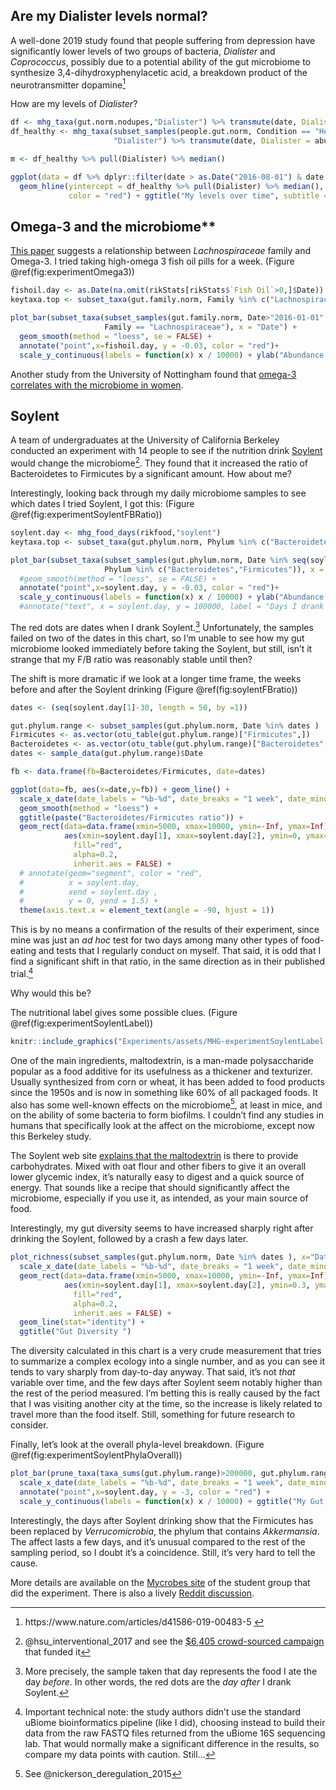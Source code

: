 
## Are my Dialister levels normal?

A well-done 2019 study found that people suffering from depression have significantly lower levels of two groups of bacteria, *Dialister* and *Coprococcus*, possibly due to a potential ability of the gut microbiome to synthesize 3,4-dihydroxyphenylacetic acid, a breakdown product of the neurotransmitter dopamine^[https://www.nature.com/articles/d41586-019-00483-5 ]

How are my levels of *Dialister*?

```r

df <- mhg_taxa(gut.norm.nodupes,"Dialister") %>% transmute(date, Dialister = abundance/10000)
df_healthy <- mhg_taxa(subset_samples(people.gut.norm, Condition == "Healthy"),
                       "Dialister") %>% transmute(date, Dialister = abundance/10000)

m <- df_healthy %>% pull(Dialister) %>% median()

ggplot(data = df %>% dplyr::filter(date > as.Date("2016-08-01") & date < as.Date("2017-03-01")), aes(x=date,y=Dialister)) + geom_bar(stat="identity") +
  geom_hline(yintercept = df_healthy %>% pull(Dialister) %>% median(),
             color = "red") + ggtitle("My levels over time", subtitle = "Red line is median for healthy people")

```



## Omega-3 and the microbiome**

[This paper](https://www.ncbi.nlm.nih.gov/pmc/articles/PMC5593975/) suggests a relationship between _Lachnospiraceae_ family and Omega-3. I tried taking high-omega 3 fish oil pills for a week. (Figure \@ref(fig:experimentOmega3))

```r
fishoil.day <- as.Date(na.omit(rikStats[rikStats$`Fish Oil`>0,]$Date))
keytaxa.top <- subset_taxa(gut.family.norm, Family %in% c("Lachnospiraceae") )

plot_bar(subset_taxa(subset_samples(gut.family.norm, Date>"2016-01-01" ),   #, Date %in% seq(as.Date("2016-12-01"), length = 60, by = 1)),
                     Family == "Lachnospiraceae"), x = "Date") + 
  geom_smooth(method = "loess", se = FALSE) +
  annotate("point",x=fishoil.day, y = -0.03, color = "red")+
  scale_y_continuous(labels = function(x) x / 10000) + ylab("Abundance (%)") + ggtitle("Lachnospiraceae") + labs(color="Days I took Omega-3 pill")

```

Another study from the University of Nottingham found that [omega-3 correlates with the microbiome in women](http://www.gutmicrobiotaforhealth.com/en/observational-study-shows-omega-3-fatty-acids-correlate-gut-microbiota-composition-women/).

## Soylent {#experimentSoylent}

A team of undergraduates at the University of California Berkeley conducted an experiment with 14 people to see if the nutrition drink [Soylent](https://soylent.com) would change the microbiome^[@hsu_interventional_2017 and see the [\$6,405 crowd-sourced campaign](https://experiment.com/projects/impact-of-soylent-consumption-on-human-microbiome-composition) that funded it]. They found that it increased the ratio of Bacteroidetes to Firmicutes by a significant amount. How about me?

Interestingly, looking back through my daily microbiome samples to see which dates I tried Soylent, I got this: (Figure \@ref(fig:experimentSoylentFBRatio))

```r

soylent.day <- mhg_food_days(rikfood,"soylent")
keytaxa.top <- subset_taxa(gut.phylum.norm, Phylum %in% c("Bacteroidetes","Firmicutes") )

plot_bar(subset_taxa(subset_samples(gut.phylum.norm, Date %in% seq(soylent.day[1]-3, length = 10, by = 1)),
                     Phylum %in% c("Bacteroidetes","Firmicutes")), x = "Date", fill = "Phylum") + 
  #geom_smooth(method = "loess", se = FALSE) +
  annotate("point",x=soylent.day, y = -0.03, color = "red")+
  scale_y_continuous(labels = function(x) x / 10000) + ylab("Abundance (%)") + ggtitle("Drinking Soylent Changes My Phyla")  
  #annotate("text", x = soylent.day, y = 100000, label = "Days I drank Soylent")

```


The red dots are dates when I drank Soylent.^[More precisely, the sample taken that day represents the food I ate the day _before_. In other words, the red dots are the *day after* I drank Soylent.] Unfortunately, the samples failed on two of the dates in this chart, so I'm unable to see how my gut microbiome looked immediately before taking the Soylent, but still, isn't it strange that my F/B ratio was reasonably stable until then?

The shift is more dramatic if we look at a longer time frame, the weeks before and after the Soylent drinking (Figure \@ref(fig:soylentFBratio))

```r
dates <- (seq(soylent.day[1]-30, length = 50, by =1))

gut.phylum.range <- subset_samples(gut.phylum.norm, Date %in% dates )
Firmicutes <- as.vector(otu_table(gut.phylum.range)["Firmicutes",])
Bacteroidetes <- as.vector(otu_table(gut.phylum.range)["Bacteroidetes",])
dates <- sample_data(gut.phylum.range)$Date

fb <- data.frame(fb=Bacteroidetes/Firmicutes, date=dates)

ggplot(data=fb, aes(x=date,y=fb)) + geom_line() +
  scale_x_date(date_labels = "%b-%d", date_breaks = "1 week", date_minor_breaks = "1 day") +
  geom_smooth(method = "loess") + 
  ggtitle(paste("Bacteroidetes/Firmicutes ratio")) + 
  geom_rect(data=data.frame(xmin=5000, xmax=10000, ymin=-Inf, ymax=Inf),
            aes(xmin=soylent.day[1], xmax=soylent.day[2], ymin=0, ymax=1.5),
              fill="red",
              alpha=0.2,
              inherit.aes = FALSE) +
  # annotate(geom="segment", color = "red",
  #          x = soylent.day,
  #          xend = soylent.day ,
  #          y = 0, yend = 1.5) + 
  theme(axis.text.x = element_text(angle = -90, hjust = 1))
```

This is by no means a confirmation of the results of their experiment, since mine was just an _ad hoc_ test for two days among many other types of food-eating and tests that I regularly conduct on myself. That said, it is odd that I find a significant shift in that ratio, in the same direction as in their published trial.^[Important technical note: the study authors didn't use the standard uBiome bioinformatics pipeline (like I did), choosing instead to build their data from the raw FASTQ files returned from the uBiome 16S sequencing lab. That would normally make a significant difference in the results, so compare my data points with caution. Still...]

Why would this be?

The nutritional label gives some possible clues. (Figure \@ref(fig:experimentSoylentLabel))

```r
knitr::include_graphics("Experiments/assets/MHG-experimentSoylentLabel.jpg")
```

One of the main ingredients, maltodextrin, is a man-made polysaccharide popular as a food additive for its usefulness as a thickener and texturizer. Usually synthesized from corn or wheat, it has been added to food products since the 1950s and is now in something like 60% of all packaged foods. It also has some well-known effects on the microbiome^[See @nickerson_deregulation_2015], at least in mice, and on the ability of some bacteria to form biofilms. I couldn't find any studies in humans that specifically look at the affect on the microbiome, except now this Berkeley study.

The Soylent web site [explains that the maltodextrin](http://blog.soylent.com/post/68180382810/soylent-10-macronutrient-overview) is there to provide carbohydrates. Mixed with oat flour and other fibers to give it an overall lower glycemic index, it's naturally easy to digest and a quick source of energy. That sounds like a recipe that should significantly affect the microbiome, especially if you use it, as intended, as your main source of food. 


Interestingly, my gut diversity seems to have increased sharply right after drinking the Soylent, followed by a crash a few days later.

```r

plot_richness(subset_samples(gut.phylum.norm, Date %in% dates ), x="Date", measures = "Simpson")+
  scale_x_date(date_labels = "%b-%d", date_breaks = "1 week", date_minor_breaks = "1 day") +
  geom_rect(data=data.frame(xmin=5000, xmax=10000, ymin=-Inf, ymax=Inf),
            aes(xmin=soylent.day[1], xmax=soylent.day[2], ymin=0.3, ymax=0.7),
              fill="red",
              alpha=0.2,
              inherit.aes = FALSE) +
  geom_line(stat="identity") +
  ggtitle("Gut Diversity ")
```

The diversity calculated in this chart is a very crude measurement that tries to summarize a complex ecology into a single number, and as you can see it tends to vary sharply from day-to-day anyway. That said, it's not _that_ variable over time, and the few days after Soylent seem notably higher than the rest of the period measured. I'm betting this is really caused by the fact that I was visiting another city at the time, so the increase is likely related to travel more than the food itself. Still, something for future research to consider.

Finally, let's look at the overall phyla-level breakdown. (Figure \@ref(fig:experimentSoylentPhylaOverall))
```r
plot_bar(prune_taxa(taxa_sums(gut.phylum.range)>200000, gut.phylum.range), x = "Date", fill = "Phylum") +
  scale_x_date(date_labels = "%b-%d", date_breaks = "1 week", date_minor_breaks = "1 day") +
  annotate("point",x=soylent.day, y = -3, color = "red") +
  scale_y_continuous(labels = function(x) x / 10000) + ggtitle("My Gut on Soylent")
```

Interestingly, the days after Soylent drinking show that the Firmicutes has been replaced by _Verrucomicrobia_, the phylum that contains _Akkermansia_. The affect lasts a few days, and it's unusual compared to the rest of the sampling period, so I doubt it's a coincidence. Still, it's very hard to tell the cause.

More details are available on the [Mycrobes site](https://mycrobes.berkeley.edu/the-study/) of the student group that did the experiment. There is also a lively [Reddit discussion](https://www.reddit.com/r/soylent/comments/76911u/an_interventional_soylent_diet_increases_the/).

